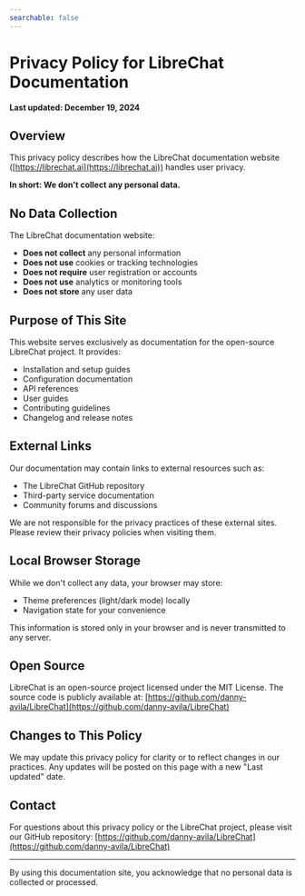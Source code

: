```yaml
---
searchable: false
---
```


# Privacy Policy for LibreChat Documentation

**Last updated: December 19, 2024**

## Overview

This privacy policy describes how the LibreChat documentation website ([https://librechat.ai](https://librechat.ai)) handles user privacy. 

**In short: We don't collect any personal data.**

## No Data Collection

The LibreChat documentation website:

- **Does not collect** any personal information
- **Does not use** cookies or tracking technologies
- **Does not require** user registration or accounts
- **Does not use** analytics or monitoring tools
- **Does not store** any user data

## Purpose of This Site

This website serves exclusively as documentation for the open-source LibreChat project. It provides:

- Installation and setup guides
- Configuration documentation
- API references
- User guides
- Contributing guidelines
- Changelog and release notes

## External Links

Our documentation may contain links to external resources such as:

- The LibreChat GitHub repository
- Third-party service documentation
- Community forums and discussions

We are not responsible for the privacy practices of these external sites. Please review their privacy policies when visiting them.

## Local Browser Storage

While we don't collect any data, your browser may store:

- Theme preferences (light/dark mode) locally
- Navigation state for your convenience

This information is stored only in your browser and is never transmitted to any server.

## Open Source

LibreChat is an open-source project licensed under the MIT License. The source code is publicly available at:
[https://github.com/danny-avila/LibreChat](https://github.com/danny-avila/LibreChat)

## Changes to This Policy

We may update this privacy policy for clarity or to reflect changes in our practices. Any updates will be posted on this page with a new "Last updated" date.

## Contact

For questions about this privacy policy or the LibreChat project, please visit our GitHub repository:
[https://github.com/danny-avila/LibreChat](https://github.com/danny-avila/LibreChat)

---

By using this documentation site, you acknowledge that no personal data is collected or processed.
